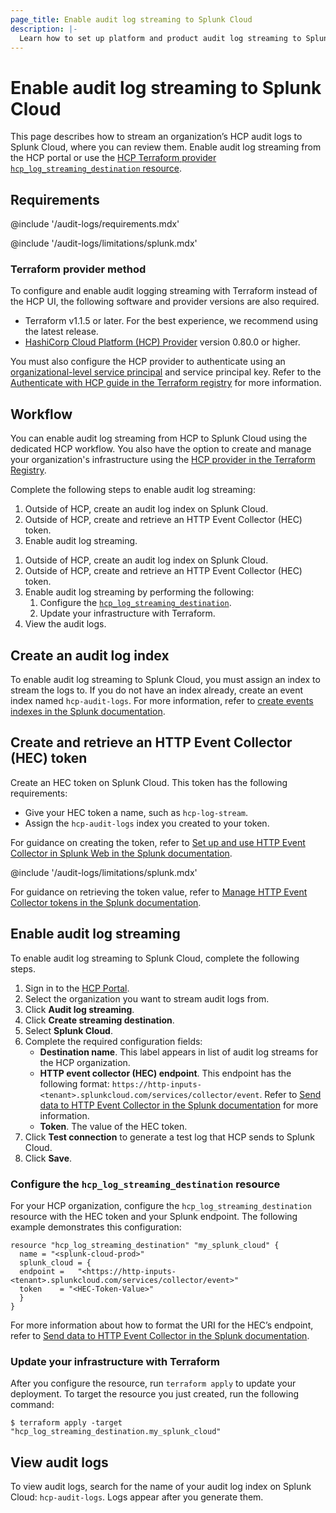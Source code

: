 ```yaml
---
page_title: Enable audit log streaming to Splunk Cloud
description: |-
  Learn how to set up platform and product audit log streaming to Splunk Cloud.
---
```


# Enable audit log streaming to Splunk Cloud

This page describes how to stream an organization’s HCP audit logs to Splunk Cloud, where you can review them. Enable audit log streaming from the HCP portal or use the [HCP Terraform provider `hcp_log_streaming_destination` resource](https://registry.terraform.io/providers/hashicorp/hcp/latest/docs/resources/log_streaming_destination).

## Requirements

@include '/audit-logs/requirements.mdx'

@include '/audit-logs/limitations/splunk.mdx'

### Terraform provider method

To configure and enable audit logging streaming with Terraform instead of the HCP UI, the following software and provider versions are also required.

- Terraform v1.1.5 or later. For the best experience, we recommend using the latest release.
- [HashiCorp Cloud Platform (HCP) Provider](https://registry.terraform.io/providers/hashicorp/hcp/latest/docs) version 0.80.0 or higher.

You must also configure the HCP provider to authenticate using an [organizational-level service principal](/hcp/docs/hcp/iam/service-principal#organization-level-service-principals) and service principal key. Refer to the [Authenticate with HCP guide in the Terraform registry](https://registry.terraform.io/providers/hashicorp/hcp/latest/docs/guides/auth) for more information.

## Workflow

You can enable audit log streaming from HCP to Splunk Cloud using the dedicated HCP workflow. You also have the option to create and manage your organization's infrastructure using the [HCP provider in the Terraform Registry](https://registry.terraform.io/providers/hashicorp/hcp/latest/docs).

Complete the following steps to enable audit log streaming:

<Tabs>

<Tab heading="HCP UI" group="ui">

1. Outside of HCP, create an audit log index on Splunk Cloud.
1. Outside of HCP, create and retrieve an HTTP Event Collector (HEC) token.
1. Enable audit log streaming.

</Tab>

<Tab heading="HCP Terraform Provider" group="tf">

1. Outside of HCP, create an audit log index on Splunk Cloud.
1. Outside of HCP, create and retrieve an HTTP Event Collector (HEC) token.
1. Enable audit log streaming by performing the following:
   1. Configure the [`hcp_log_streaming_destination`](https://registry.terraform.io/providers/hashicorp/hcp/latest/docs/resources/log_streaming_destination).
   1. Update your infrastructure with Terraform.
1. View the audit logs.

</Tab>
</Tabs>

## Create an audit log index

To enable audit log streaming to Splunk Cloud, you must assign an index to stream the logs to. If you do not have an index already, create an event index named `hcp-audit-logs`. For more information, refer to [create events indexes in the Splunk documentation](https://docs.splunk.com/Documentation/Splunk/9.3.0/Indexer/Setupmultipleindexes#Create_events_indexes_2).

## Create and retrieve an HTTP Event Collector (HEC) token

Create an HEC token on Splunk Cloud. This token has the following requirements:

- Give your HEC token a name, such as `hcp-log-stream`.
- Assign the `hcp-audit-logs` index you created to your token.

For guidance on creating the token, refer to [Set up and use HTTP Event Collector in Splunk Web in the Splunk documentation](https://docs.splunk.com/Documentation/SplunkCloud/latest/Data/UsetheHTTPEventCollector).

<Note>

@include '/audit-logs/limitations/splunk.mdx'

</Note>

For guidance on retrieving the token value, refer to [Manage HTTP Event Collector tokens in the Splunk documentation](https://docs.splunk.com/Documentation/Splunk/latest/Data/HTTPEventCollectortokenmanagement#Manage_HTTP_Event_Collector_tokens_with_cURL).

## Enable audit log streaming

To enable audit log streaming to Splunk Cloud, complete the following steps.

<Tabs>

<Tab heading="HCP UI" group="ui">

1. Sign in to the [HCP Portal](https://portal.cloud.hashicorp.com).
1. Select the organization you want to stream audit logs from.
1. Click **Audit log streaming**.
1. Click **Create streaming destination**.
1. Select **Splunk Cloud**.
1. Complete the required configuration fields:
   - **Destination name**. This label appears in list of audit log streams for the HCP organization.
   - **HTTP event collector (HEC) endpoint**. This endpoint has the following format: `https://http-inputs-<tenant>.splunkcloud.com/services/collector/event`. Refer to [Send data to HTTP Event Collector in the Splunk documentation](https://docs.splunk.com/Documentation/SplunkCloud/latest/Data/UsetheHTTPEventCollector#Send_data_to_HTTP_Event_Collector_on_Splunk_Cloud_Platform) for more information.
   - **Token**. The value of the HEC token.
1. Click **Test connection** to generate a test log that HCP sends to Splunk Cloud.
1. Click **Save**.

</Tab>

<Tab heading="HCP Terraform Provider" group="tf">

### Configure the `hcp_log_streaming_destination` resource

For your HCP organization, configure the `hcp_log_streaming_destination` resource with the HEC token and your Splunk endpoint. The following example demonstrates this configuration:

```hcl
resource "hcp_log_streaming_destination" "my_splunk_cloud" {
  name = "<splunk-cloud-prod>"
  splunk_cloud = {
  endpoint =   "<https://http-inputs-<tenant>.splunkcloud.com/services/collector/event>"
  token    = "<HEC-Token-Value>"
  }
}
```

For more information about how to format the URI for the HEC’s endpoint, refer to [Send data to HTTP Event Collector in the Splunk documentation](https://docs.splunk.com/Documentation/SplunkCloud/latest/Data/UsetheHTTPEventCollector#Send_data_to_HTTP_Event_Collector_on_Splunk_Cloud_Platform).

### Update your infrastructure with Terraform

After you configure the resource, run `terraform apply` to update your deployment. To target the resource you just created, run the following command:

```shell-session
$ terraform apply -target "hcp_log_streaming_destination.my_splunk_cloud"
```

</Tab>
</Tabs>

## View audit logs

To view audit logs, search for the name of your audit log index on Splunk Cloud: `hcp-audit-logs`. Logs appear after you generate them.